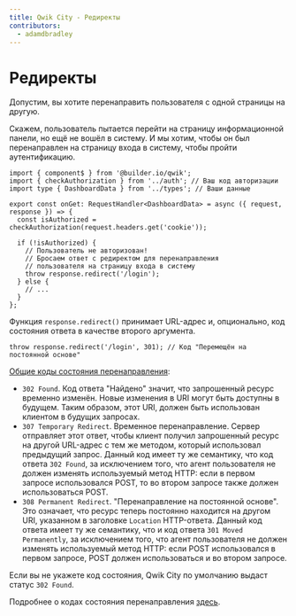 ```yaml
---
title: Qwik City - Редиректы
contributors:
  - adamdbradley
---
```


# Редиректы

Допустим, вы хотите перенаправить пользователя с одной страницы на другую.

Скажем, пользователь пытается перейти на страницу информационной панели, но ещё не вошёл в систему. И мы хотим, чтобы он был перенаправлен на страницу входа в систему, чтобы пройти аутентификацию.

```tsx title="src/routes/dashboard.tsx"
import { component$ } from '@builder.io/qwik';
import { checkAuthorization } from '../auth'; // Ваш код авторизации
import type { DashboardData } from '../types'; // Ваши данные

export const onGet: RequestHandler<DashboardData> = async ({ request, response }) => {
  const isAuthorized = checkAuthorization(request.headers.get('cookie'));

  if (!isAuthorized) {
    // Пользователь не авторизован!
    // Бросаем ответ с редиректом для перенаправления
    // пользователя на страницу входа в систему
    throw response.redirect('/login');
  } else {
    // ...
  }
};
```

Функция `response.redirect()` принимает URL-адрес и, опционально, код состояния ответа в качестве второго аргумента.

```tsx
throw response.redirect('/login', 301); // Код "Перемещён на постоянной основе"
```

[Общие коды состояния перенаправления](https://developer.mozilla.org/en-US/docs/Web/HTTP/Status#redirection_messages):

- `302 Found`. Код ответа "Найдено" значит, что запрошенный ресурс временно изменён. Новые изменения в URI могут быть доступны в будущем. Таким образом, этот URI, должен быть использован клиентом в будущих запросах.
- `307 Temporary Redirect`. Временное перенаправление. Сервер отправляет этот ответ, чтобы клиент получил запрошенный ресурс на другой URL-адрес с тем же методом, который использовал предыдущий запрос. Данный код имеет ту же семантику, что код ответа `302 Found`, за исключением того, что агент пользователя не должен изменять используемый метод HTTP: если в первом запросе использовался POST, то во втором запросе также должен использоваться POST.
- `308 Permanent Redirect`. "Перенаправление на постоянной основе". Это означает, что ресурс теперь постоянно находится на другом URI, указанном в заголовке `Location` HTTP-ответа. Данный код ответа имеет ту же семантику, что и код ответа `301 Moved Permanently`, за исключением того, что агент пользователя не должен изменять используемый метод HTTP: если POST использовался в первом запросе, POST должен использоваться и во втором запросе.

Если вы не укажете код состояния, Qwik City по умолчанию выдаст статус `302 Found`.

Подробнее о кодах состояния перенаправления [здесь](https://developer.mozilla.org/en-US/docs/Web/HTTP/Status#redirection_messages).
